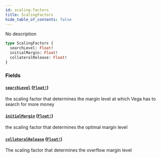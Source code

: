 ```yaml
---
id: scaling-factors
title: ScalingFactors
hide_table_of_contents: false
---
```



No description

```graphql
type ScalingFactors {
  searchLevel: Float!
  initialMargin: Float!
  collateralRelease: Float!
}
```


### Fields

#### [`searchLevel`](#) ([`Float!`](/docs/testnet/graphql/scalars/float))

the scaling factor that determines the margin level at which Vega has to search for more money


#### [`initialMargin`](#) ([`Float!`](/docs/testnet/graphql/scalars/float))

the scaling factor that determines the optimal margin level


#### [`collateralRelease`](#) ([`Float!`](/docs/testnet/graphql/scalars/float))

The scaling factor that determines the overflow margin level




